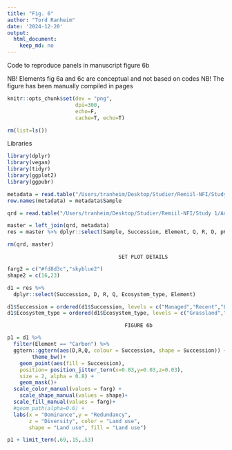 ```yaml
---
title: "Fig. 6"
author: "Tord Ranheim"
date: '2024-12-20'
output:
  html_document:
    keep_md: no
---
```



Code to reproduce panels in manuscript figure 6b

NB! Elements fig 6a and 6c are conceptual and not based on codes
NB! The figure has been manually compiled in pages


```r
knitr::opts_chunk$set(dev = "png",
                      dpi=300,
                      echo=F,
                      cache=T, echo=T)
```


```r
rm(list=ls())
```


Libraries
```r
library(dplyr)
library(vegan)
library(tidyr)
library(ggplot2)
library(ggpubr)
```



```r

metadata = read.table("/Users/tranheim/Desktop/Studier/Remiil-NFI/Study 1/Processing/Metadata/Result/metadata.txt")
row.names(metadata) = metadata$Sample

```

```r

qrd = read.table("/Users/tranheim/Desktop/Studier/Remiil-NFI/Study 1/Analyses/Functional redundancy/Framework/Results/res_qrd.txt")

```

```r

master = left_join(qrd, metadata)
res = master %>% dplyr::select(Sample, Succession, Element, Q, R, D, pH, LDMC, C.N, Ecosystem_type, Tot_C)

rm(qrd, master)
```

                                        SET PLOT DETAILS
#############################################################################################

```r

farg2 = c("#fd8d3c","skyblue2")
shape2 = c(16,23)

d1 = res %>% 
  dplyr::select(Succession, D, R, Q, Ecosystem_type, Element)

d1$Succession = ordered(d1$Succession, levels = c("Managed","Recent","Late","Forest"))
d1$Ecosystem_type = ordered(d1$Ecosystem_type, levels = c("Grassland","Forest"))

```



                                          FIGURE 6b
#############################################################################################

```r

p1 = d1 %>% 
  filter(Element == "Carbon") %>%
  ggtern::ggtern(aes(D,R,Q, colour = Succession, shape = Succession)) +
        theme_bw()+
    geom_point(aes(fill = Succession), 
    position= position_jitter_tern(x=0.03,y=0.03,z=0.03),
    size = 2, alpha = 0.8) +
    geom_mask()+
  scale_color_manual(values = farg) +
    scale_shape_manual(values = shape)+
  scale_fill_manual(values = farg)+
  #geom_path(alpha=0.6) +
  labs(x = "Dominance",y = "Redundancy", 
       z = "Diversity", color = "Land use", 
       shape = "Land use", fill = "Land use")

p1 + limit_tern(.69,.15,.53)

```



